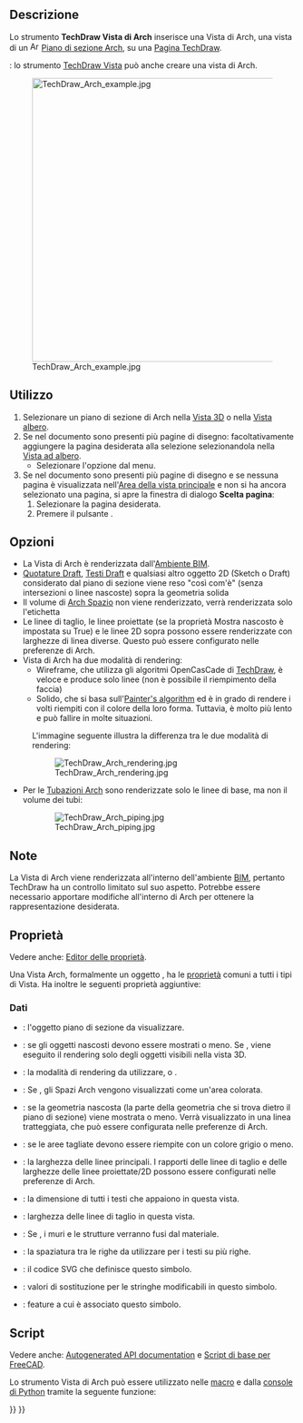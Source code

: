 <languages/>

{{Docnav/it
|[[TechDraw_DraftView/it|Vista di Draft]]
|[[TechDraw_SpreadsheetView/it|Vista foglio di calcolo]]
|[[TechDraw_Workbench/it|TechDraw]]
|IconL=TechDraw_DraftView.svg
|IconR=TechDraw_SpreadsheetView.svg
|IconC=Workbench_TechDraw.svg
}}

{{GuiCommand/it
|Name=TechDraw_ArchView
|Name/it=TechDraw Vista di Arch
|MenuLocation=TechDraw → Viste da altri ambienti di lavoro → Inserisci Oggetto ambiente BIM
|Workbenches=[[TechDraw_Workbench/it|TechDraw]], [[BIM_Workbench/it|BIM]]
|SeeAlso= [[Arch SectionPlane/it|Arch Piano di sezione]]
}}

<span id="Description"></span>
==Descrizione==

<div class="mw-translate-fuzzy">
Lo strumento '''TechDraw Vista di Arch''' inserisce una Vista di Arch, una vista di un [[Image:Arch_SectionPlane.svg|16px]] [[Arch_SectionPlane/it|Piano di sezione Arch]], su una [[TechDraw_PageDefault/it|Pagina TechDraw]].
</div>

<div class="mw-translate-fuzzy">
{{Version/it|1.0}}: lo strumento [[TechDraw_View|TechDraw Vista]] può anche creare una vista di Arch.
</div>

[[Image:TechDraw Arch example.jpg|500px]]

<span id="Usage"></span>
==Utilizzo==

# Selezionare un piano di sezione di Arch nella [[3D_view/it|Vista 3D]] o nella [[Tree_view/it|Vista albero]].
# Se nel documento sono presenti più pagine di disegno: facoltativamente aggiungere la pagina desiderata alla selezione selezionandola nella [[Tree_view/it|Vista ad albero]].
#* Selezionare l'opzione {{MenuCommand|TechDraw → Viste da altri ambienti di lavoro → [[Image:TechDraw_ArchView.svg|16px]] Inserisci oggetto Ambiente BIM}} dal menu.
# Se nel documento sono presenti più pagine di disegno e se nessuna pagina è visualizzata nell'[[Main_view_area/it|Area della vista principale]] e non si ha ancora selezionato una pagina, si apre la finestra di dialogo '''Scelta pagina''':
## Selezionare la pagina desiderata.
## Premere il pulsante {{Button|OK}}.

<span id="Options"></span>
==Opzioni==

<div class="mw-translate-fuzzy">
* La Vista di Arch è renderizzata dall'[[BIM_Workbench/it|Ambiente BIM]].
* [[Draft_Snap_Dimensions/it|Quotature Draft]], [[Draft_Text/it|Testi Draft]] e qualsiasi altro oggetto 2D (Sketch o Draft) considerato dal piano di sezione viene reso "così com'è" (senza intersezioni o linee nascoste) sopra la geometria solida
* Il volume di [[Arch_Space/it|Arch Spazio]] non viene renderizzato, verrà renderizzata solo l'etichetta
* Le linee di taglio, le linee proiettate (se la proprietà Mostra nascosto è impostata su True) e le linee 2D sopra possono essere renderizzate con larghezze di linea diverse. Questo può essere configurato nelle preferenze di Arch.
* Vista di Arch ha due modalità di rendering:
** Wireframe, che utilizza gli algoritmi OpenCasCade di [[TechDraw_Workbench/it|TechDraw]], è veloce e produce solo linee (non è possibile il riempimento della faccia)
** Solido, che si basa sull'[https://en.wikipedia.org/wiki/Painter%27s_algorithm Painter's algorithm] ed è in grado di rendere i volti riempiti con il colore della loro forma. Tuttavia, è molto più lento e può fallire in molte situazioni.
: L'immagine seguente illustra la differenza tra le due modalità di rendering:
</div>

: [[Image:TechDraw Arch rendering.jpg]]

* Per le  [[Arch_Pipe/it|Tubazioni Arch]] sono renderizzate solo le linee di base, ma non il volume dei tubi:

: [[Image:TechDraw Arch piping.jpg]]

<span id="Notes"></span>
==Note==

<div class="mw-translate-fuzzy">
La Vista di Arch viene renderizzata all'interno dell'ambiente [[BIM_Workbench/it|BIM]], pertanto TechDraw ha un controllo limitato sul suo aspetto. Potrebbe essere necessario apportare modifiche all'interno di Arch per ottenere la rappresentazione desiderata.
</div>

<span id="Properties"></span>
==Proprietà==

Vedere anche: [[Property_editor/it|Editor delle proprietà]].

<div class="mw-translate-fuzzy">
Una Vista Arch, formalmente un oggetto {{Incode|TechDraw::DrawViewArch}}, ha le [[TechDraw_View#Properties_Part_View|proprietà]] comuni a tutti i tipi di Vista. Ha inoltre le seguenti proprietà aggiuntive:
</div>

<span id="Data"></span>
=== Dati ===

<div class="mw-translate-fuzzy">
{{TitleProperty|Arch view}}
</div>

<div class="mw-translate-fuzzy">
* {{PropertyData|Source|Link}}: l'oggetto piano di sezione da visualizzare.
* {{PropertyData|All On|Bool}}: se gli oggetti nascosti devono essere mostrati o meno. Se {{FALSE}}, viene eseguito il rendering solo degli oggetti visibili nella vista 3D.
* {{PropertyData|Render Mode|Enumeration}}: la modalità di rendering da utilizzare, {{Value|Solid}} o {{Value|Wireframe}}.
* {{PropertyData|Fill Spaces|Bool}}: Se {{TRUE}}, gli Spazi Arch vengono visualizzati come un'area colorata.
* {{PropertyData|Show Hidden|Bool}}: se la geometria nascosta (la parte della geometria che si trova dietro il piano di sezione) viene mostrata o meno. Verrà visualizzato in una linea tratteggiata, che può essere configurata nelle preferenze di Arch.
* {{PropertyData|Show Fill|Bool}}: se le aree tagliate devono essere riempite con un colore grigio o meno.
* {{PropertyData|Line Width|Float|Float}}: la larghezza delle linee principali. I rapporti delle linee di taglio e delle larghezze delle linee proiettate/2D possono essere configurati nelle preferenze di Arch.
* {{PropertyData|Font Size|Float}}: la dimensione di tutti i testi che appaiono in questa vista.
* {{PropertyData|Cut Line Width|Float}}: larghezza delle linee di taglio in questa vista.
* {{PropertyData|Join Arch|Bool}}: Se {{TRUE}}, i muri e le strutture verranno fusi dal materiale.
* {{PropertyData|Line Spacing|Float}}: la spaziatura tra le righe da utilizzare per i testi su più righe. {{Version/it|1.0}}
</div>

{{TitleProperty|Drawing view}}

* {{PropertyData|Symbol|String|Hidden}}: il codice SVG che definisce questo simbolo.
* {{PropertyData|Editable Texts|StringList}}: valori di sostituzione per le stringhe modificabili in questo simbolo.
* {{PropertyData|Owner|Link}}: feature a cui è associato questo simbolo. {{Version/it|1.0}}

<span id="Scripting"></span>
==Script==

Vedere anche: [https://freecad.github.io/SourceDoc/ Autogenerated API documentation] e [[FreeCAD_Scripting_Basics/it|Script di base per FreeCAD]].

Lo strumento Vista di Arch può essere utilizzato nelle [[Macros/it|macro]] e dalla [[FreeCAD_Scripting_Basics/it|console di Python]] tramite la seguente funzione:

{{Code|code=
dv = FreeCAD.ActiveDocument.addObject('TechDraw::DrawViewArch','TestArch')
dv.Source = mySectionPlane
rc = page.addView(dv)
}}


{{Docnav/it
|[[TechDraw_DraftView/it|Vista di Draft]]
|[[TechDraw_SpreadsheetView/it|Vista foglio di calcolo]]
|[[TechDraw_Workbench/it|TechDraw]]
|IconL=TechDraw_DraftView.svg
|IconR=TechDraw_SpreadsheetView.svg
|IconC=Workbench_TechDraw.svg
}}

{{TechDraw Tools navi{{#translation:}}}}
{{Userdocnavi{{#translation:}}}}